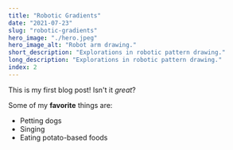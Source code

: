 ```yaml
---
title: "Robotic Gradients"
date: "2021-07-23"
slug: "robotic-gradients"
hero_image: "./hero.jpeg"
hero_image_alt: "Robot arm drawing."
short_description: "Explorations in robotic pattern drawing."
long_description: "Explorations in robotic pattern drawing."
index: 2
---
```


This is my first blog post! Isn't it *great*?

Some of my **favorite** things are:

* Petting dogs
* Singing
* Eating potato-based foods